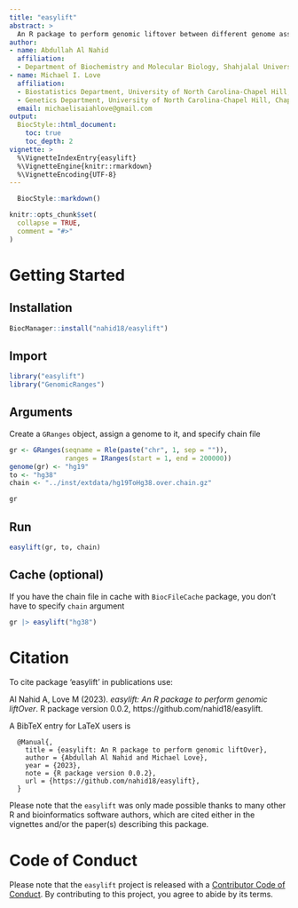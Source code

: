 ```yaml
---
title: "easylift"
abstract: >
  An R package to perform genomic liftover between different genome assemblies with `GRanges` and `chain` file. Source Code: https://github.com/nahid18/easylift
author:
- name: Abdullah Al Nahid
  affiliation: 
  - Department of Biochemistry and Molecular Biology, Shahjalal University of Science and Technology, Sylhet-3114, Bangladesh
- name: Michael I. Love
  affiliation: 
  - Biostatistics Department, University of North Carolina-Chapel Hill, Chapel Hill, NC, USA
  - Genetics Department, University of North Carolina-Chapel Hill, Chapel Hill, NC, USA
  email: michaelisaiahlove@gmail.com
output:
  BiocStyle::html_document:
    toc: true
    toc_depth: 2
vignette: >
  %\VignetteIndexEntry{easylift}
  %\VignetteEngine{knitr::rmarkdown}
  %\VignetteEncoding{UTF-8}
---
```

```r
  BiocStyle::markdown()
```
  
```r
knitr::opts_chunk$set(
  collapse = TRUE,
  comment = "#>"
)
```

# Getting Started
## Installation

```r
BiocManager::install("nahid18/easylift")
```

## Import
```r
library("easylift")
library("GenomicRanges")
```

## Arguments

Create a `GRanges` object, assign a genome to it, and specify chain file
```r
gr <- GRanges(seqname = Rle(paste("chr", 1, sep = "")),
              ranges = IRanges(start = 1, end = 200000))
genome(gr) <- "hg19"
to <- "hg38"
chain <- "../inst/extdata/hg19ToHg38.over.chain.gz"

gr
```

## Run
```r
easylift(gr, to, chain)
```

## Cache (optional)
If you have the chain file in cache with `BiocFileCache` package, you don't have to specify `chain` argument
```r
gr |> easylift("hg38")
```


# Citation

To cite package ‘easylift’ in publications use:

  Al Nahid A, Love M (2023). _easylift: An R package to perform
  genomic liftOver_. R package version 0.0.2,
  https://github.com/nahid18/easylift.


A BibTeX entry for LaTeX users is

```
  @Manual{,
    title = {easylift: An R package to perform genomic liftOver},
    author = {Abdullah Al Nahid and Michael Love},
    year = {2023},
    note = {R package version 0.0.2},
    url = {https://github.com/nahid18/easylift},
  }
```

Please note that the `easylift` was only made possible thanks to many other R and bioinformatics software authors, which are cited either in the vignettes and/or the paper(s) describing this package.

# Code of Conduct

Please note that the `easylift` project is released with a [Contributor Code of Conduct](http://bioconductor.org/about/code-of-conduct/). By contributing to this project, you agree to abide by its terms.
